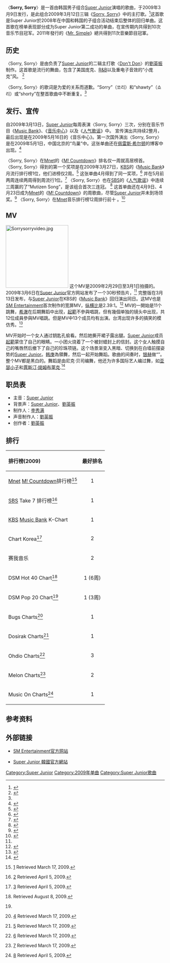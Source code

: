 {{Infobox Single 
| Name           = Sorry, Sorry
| Cover          = 
| Cover size     = 
| Border         = 
| Caption        = 
| Artist         = [[Super_Junior|Super Junior]]
| Album          = [[Sorry,_Sorry|Sorry, Sorry]]
| A-side         = 
| B-side         = 
| Released       = {{Start date|2009|3|9}}
| Format         = 电子单曲, 附加单曲
| Recorded       = SM Studios
| Genre          = [[流行舞曲|流行舞曲]]、[[庞克|庞克]]、[[現代節奏藍調|現代節奏藍調]]<ref name="sorrysorry2" /> 
| Length         = 3:52
| Label          = [[SM_Entertainment|SM Entertainment]]
| Writer         = Young Jin Yoo,Drew Ryan Scott
| Producer       = [[李秀满|李秀满]] <small>([[执行制作人|执行制作人]])</small>、刘英真
| Certification  = 
| Last single    = [[Marry_U|Marry U]]<br />(日本版)<br />(2008)
| This single    = '''Sorry, Sorry'''<br />(2009)
| Next single    = [[It's_You|It's You]]<br />(2009)
| Misc           = {{Audiosample|Upper caption=音讯样本|Name=Sorry, Sorry|Audio file=<!-- 檔案不存在 Sorrysorry.ogg ，可從英文維基百科取得 -->}}
}}

〈'''Sorry, Sorry'''〉是一首由韩国男子组合[[Super_Junior|Super Junior]]演唱的歌曲，于2009年3月9日发行，是此组合2009年3月12日三辑《[[Sorry,_Sorry|Sorry, Sorry]]》中的主打歌。<ref name="3release">{{cite web|title=Super Junior release third album on March 12 after 1 year and 6 month hiatus|url=http://www.newsen.com/news_view.php?uid=200903020835331002|accessdate=2009-03-02|date=2009-03-02|work=Newsen|language=Ko|archive-url=https://web.archive.org/web/20090303130834/http://www.newsen.com/news_view.php?uid=200903020835331002|archive-date=2009-03-03|dead-url=no}}</ref>这首歌是Super Junior於2008年在中国和韩国的子组合活动结束后整体的回归单曲。这首歌在榜单表现部分成为Super Junior第二成功的单曲，在宣传期内共得到10次音乐节目冠军。2011年發行的《[[Mr._Simple|Mr. Simple]]》總共得到11次音樂節目冠軍。

== 历史 ==
〈Sorry, Sorry〉是由负责了[[Super_Junior|Super Junior]]的二辑主打歌〈[[Don't_Don|Don't Don]]〉的[[劉英振|劉英振]]制作。这首歌是流行的舞曲，包含了美国庞克、[[节奏布鲁斯|R&B]]以及重电子音效的“小庞克”风。 <ref name="sorrysorry2">{{cite web|work=Newsen|url=http://www.newsen.com/news_view.php?uid=200903061528111002|title=Super Junior's third album "Sorry, Sorry" full song to be released on the 9th|date=2009-03-06|accessdate=2009-03-06|language=Ko|archive-date=2009-03-10|archive-url=https://web.archive.org/web/20090310002347/http://www.newsen.com/news_view.php?uid=200903061528111002|dead-url=no}}</ref> 

〈Sorry, Sorry〉的歌词是为爱的关系而道歉。“Sorry”（쏘리）和“shawty”（쇼리）或“shorty”在整首歌曲中不断重复。<ref name="sorrysorry2" />

== 发行、宣传 ==
自2009年3月13日，[[Super_Junior|Super Junior]]每周表演〈Sorry, Sorry〉三次，分别在音乐节目《[[音乐银行|Music Bank]]》、《[[Show!_音樂中心|音乐中心]]》以及《[[人气歌谣|人气歌谣]]》中。 宣传演出共持续2整月，最后出现是在2009年5月16日的《音乐中心》。第一次国外演出〈Sorry, Sorry〉是在2009年5月1日，中国北京的“鸟巢”中。这张单曲还在[[佩雷斯·希尔顿|佩雷斯·希尔顿]]的博客中出现。<ref name="perez">{{cite web|work=Perez Hilton|url=http://perezhilton.com/2009-05-09-boys-boys-boys-2|title=Boys Boys Boys|date=2009-05-09|accessdate=2009-05-09|archive-date=2009-05-12|archive-url=https://web.archive.org/web/20090512020252/http://perezhilton.com/2009-05-09-boys-boys-boys-2|dead-url=no}}</ref>

〈Sorry, Sorry〉在[[Mnet媒體|Mnet]]的《[[M_Countdown|M! Countdown]]》排名仅一周就高居榜首。 〈Sorry, Sorry〉得到的第一个奖项是在2009年3月27日，[[韓國放送公社|KBS]]的《[[音乐银行|Music Bank]]》月流行排行榜1位，他们进榜仅2周。<ref name="mubank1">{{cite web |work=JK News |url=http://ent.jknews.co.kr/article/news/20090327/7399444.htm |title=Super Junior wins No. 1 on Music Bank in just two weeks after comeback |date=2009-03-27 |accessdate=2009-03-27 |language=Ko |deadurl=yes |archiveurl=https://web.archive.org/web/20090401185102/http://ent.jknews.co.kr/article/news/20090327/7399444.htm |archivedate=2009-04-01 }}</ref> 这张单曲4月得到了同一奖项，<ref name="mubank2">{{cite web|work=Newsen|url=http://www.newsen.com/news_view.php?uid=200904241942321001|title=Super Junior wins No. 1 on Music Bank for April|date=2009-04-24|accessdate=2009-04-24|language=Ko|archive-date=2011-07-24|archive-url=https://web.archive.org/web/20110724124715/http://www.newsen.com/news_view.php?uid=200904241942321001|dead-url=no}}</ref> 并在5月前两周连续两周得到周流行1位。<ref name="mubankwk">{{cite web|work=Newsen|url=http://newsen.com/news_view.php?news_uid=323416|title=Super Junior wins No. 1 again on weekly Music Bank chart|date=2009-05-08|accessdate=2009-05-11|archive-date=2011-07-14|archive-url=https://web.archive.org/web/20110714174504/http://newsen.com/news_view.php?news_uid=323416|dead-url=no}}</ref> 〈Sorry, Sorry〉也在[[SBS_(韓國)|SBS]]的《[[人气歌谣|人气歌谣]]》中连续三周赢的了“Mutizen Song”，是该组合首次三连冠。 <ref name="triplecrown">{{cite web |work=Osen |url=http://osen.freechal.com/news/view.asp?Code=G0904120116 |title=Super Junior's "Sorry, Sorry" becomes Mutizen song for three consecutive weeks" |date=2009-04-12 |accessdate=2009-04-13 |language=Ko |deadurl=yes |archiveurl=https://web.archive.org/web/20090724021027/http://osen.freechal.com/news/view.asp?Code=G0904120116 |archivedate=2009-07-24 }}</ref> 这首单曲还在4月9日、4月23日成为[[Mnet媒體|Mnet]]的《[[M_Countdown|M! Countdown]]》的周歌曲，尽管[[Super_Junior|Super Junior]]并未到场领奖。<ref name="mnetwin">{{cite web|work=Mnet|url=http://ch.gomtv.com/view.gom?ch=700&type=3&intpid=1089&intbid=256062|title=Super Junior vs. Davichi for No.1|date=2009-04-09|accessdate=2009-04-15|language=Ko|deadurl=yes|archiveurl=https://web.archive.org/web/20111007035406/http://ch.gomtv.com/view.gom?ch=700&type=3&intpid=1089&intbid=256062|archivedate=2011-10-07}}</ref> 〈Sorry, Sorry〉在[[Mnet媒體|Mnet]]音乐排行榜12周排行前十 。<ref name="topten">{{cite web|work=Osen|url=http://media.daum.net/entertain/broadcast/view.html?cateid=1032&newsid=20090602101306811&p=poctan|title=Super Junior, 2NE1 tops Mnet Charts|date=2009-06-02|accessdate=2009-06-02|language=Ko|archive-date=2009-07-25|archive-url=https://web.archive.org/web/20090725020202/http://media.daum.net/entertain/broadcast/view.html?cateid=1032&newsid=20090602101306811&p=poctan|dead-url=no}}</ref>

== MV ==
[[File:Sorrysorryvideo.jpg|198px]]
这个MV是2009年2月29日至3月1日拍摄的。 2009年3月6日在[[Super_Junior|Super Junior]]官方网站发布了一个30秒预告片，<ref name="sorrysorry2" /> 完整版在3月13日发布，与[[Super_Junior|Super Junior]]在KBS的《[[音乐银行|Music Bank]]》回归演出同日。这MV也是[[SM娛樂|SM Entertainment]]首次制作的宽屏MV，[[長寬比_(影像)|纵横比]]是2.39:1。<ref name="vidrelease">{{cite web|work=Newsen|url=http://www.newsen.com/news_view.php?uid=200903130814181002|title=Super Junior's "Sorry, Sorry" music video to be released on the 13th|date=2009-03-13|accessdate=2009-03-15|language=Ko|archive-date=2009-03-16|archive-url=https://web.archive.org/web/20090316010144/http://www.newsen.com/news_view.php?uid=200903130814181002|dead-url=no}}</ref> MV的一開始是11个跳舞，[[希澈|希澈]]在后期舞蹈中出现，[[起範|起範]]不參與唱跳，但有幾個单独的镜头中出现，共12位成員參與MV唱跳。但是MV中13个成员均有出演。台湾出现许多的搞笑的模仿秀。<ref>{{cite web|url=http://www.youtube.com/watch?v=Zq1VXbRRLX8&feature=related|title=全民最大黨|accessdate=2009-09-27|archive-date=2014-06-18|archive-url=https://web.archive.org/web/20140618143511/http://www.youtube.com/watch?v=Zq1VXbRRLX8&feature=related|dead-url=no}}</ref>

MV开始时一个女人通过钥匙孔偷看。然后她撕开裙子露出腿。[[Super_Junior|Super Junior]]成员[[起範|起範]]蒙住了自己的眼睛。一小团火烧着了一个被封蜡封上的信封。这个女人触摸自己的嘴唇然后撤下了自己的珍珠项链。这个场景渐变入黑暗、切换到在白墙前摆姿势的[[Super_Junior|Super Junior]]。[[韩庚|韩庚]]為領舞，然后一起开始舞蹈。歌曲的间奏时，[[銀赫|银赫]]做“{{link-en|埃及手|tutting}}”。整个MV都是黑白的。舞蹈是由尼克·贝司编舞，他还为许多国际艺人编过舞，如[[亚瑟小子|亚瑟小子]]和[[賈斯汀·提姆布萊克|賈斯汀·提姆布萊克]].<ref name="3dance">{{cite web|work=Newsen|url=http://www.newsen.com/news_view.php?uid=200903050858471002&code=100200|title=Famous choreographers work with Super Junior's third album, "Sorry, Sorry"|date=2009-03-05|accessdate=2009-03-05|language=Ko|archive-date=2009-03-13|archive-url=https://web.archive.org/web/20090313053708/http://www.newsen.com/news_view.php?uid=200903050858471002&code=100200|dead-url=no}}</ref>

== 职员表 ==
*主音：[[Super_Junior|Super Junior]]
*背景声：[[Super_Junior|Super Junior]]、[[劉英振|劉英振]]
*制作人：[[李秀满|李秀满]]
*声音制作人：[[劉英振|劉英振]]
*创作者：[[劉英振|劉英振]]

== 排行 ==
{| class="wikitable"
!align="left"|排行榜(2009)
!align="left"|最好排名
|-
|align="left"|[[Mnet媒體|Mnet]] [[M_Countdown|M! Countdown]]排行榜<ref>{{ko icon}} [http://music.mnet.com/MChart/MnetChartM.asp/] {{Wayback|url=http://music.mnet.com/MChart/MnetChartM.asp/ |date=20090503110630 }} Retrieved March 17, 2009.</ref>
|align="center"|1
|-
|align="left"|[[SBS_(韓國)|SBS]] Take 7 排行榜<ref>{{ko icon}} [http://wizard2.sbs.co.kr/resource/template/contents/tpl_iframetype.jsp?vProgId=1000118&vVodId=V0000010182&vMenuId=1004345] {{Wayback|url=http://wizard2.sbs.co.kr/resource/template/contents/tpl_iframetype.jsp?vProgId=1000118&vVodId=V0000010182&vMenuId=1004345 |date=20090221062459 }} Retrieved April 5, 2009.</ref>
|align="center"|1
|-
|align="left"|[[韓國放送公社|KBS]] [[音乐银行|Music Bank]] K-Chart
|align="center"|1
|-
|align="left"|Chart Korea<ref>{{ko icon}} [http://www.chartkorea.net/chart.php?genre=1&term=W] {{Wayback|url=http://www.chartkorea.net/chart.php?genre=1&term=W |date=20090726062541 }} Retrieved April 5, 2009.</ref>
|align="center"|2
|-
|align="left"|赛我音乐
|align="center"|2
|-
|align="left"|DSM Hot 40 Chart<ref name="havenlieu.multiply.com">{{ko icon}} {{cite web |url=http://havenlieu.multiply.com/ |title=存档副本 |accessdate=2009-09-27 |deadurl=yes |archiveurl=https://web.archive.org/web/20160305070017/http://havenlieu.multiply.com/ |archivedate=2016-03-05 }} Retrieved August 8, 2009.</ref>
|align="center"|1 (6周)
|-
|align="left"|DSM Pop 20 Chart<ref name="havenlieu.multiply.com"/>
|align="center"|1 (3周)
|-
|align="left"|Bugs Charts<ref>{{ko icon}} [http://music.bugs.co.kr/chart/] {{Wayback|url=http://music.bugs.co.kr/chart/ |date=20090616020931 }} Retrieved March 17, 2009.</ref>
|align="center"|1
|-
|align="left"|Dosirak Charts<ref>{{ko icon}} [http://www.dosirak.com/dosirak_main.asp?SSO=f] {{Wayback|url=http://www.dosirak.com/dosirak_main.asp?SSO=f |date=20090707093549 }} Retrieved March 17, 2009.</ref>
|align="center"|1
|-
|align="left"|Ohdio Charts<ref>{{ko icon}} [http://www.ohdio.com/music/top100/chart_top100.dio] {{Wayback|url=http://www.ohdio.com/music/top100/chart_top100.dio |date=20090414160418 }} Retrieved March 17, 2009.</ref>
|align="center"|3
|-
|align="left"|Melon Charts<ref>{{ko icon}} [http://www.melon.com] {{Wayback|url=http://www.melon.com/ |date=20161224094518 }} Retrieved March 17, 2009.</ref>
|align="center"|2
|-
|align="left"|Music On Charts<ref>{{ko icon}} [http://www.musicon.co.kr/musicon/main.MusicOnMain.web] {{Wayback|url=http://www.musicon.co.kr/musicon/main.MusicOnMain.web |date=20070813020919 }} Retrieved April 5, 2009.</ref>
|align="center"|1
|}

== 参考资料 ==
{{reflist}}

== 外部链接 ==
*{{ko icon}} [http://www.smtown.com/ SM Entertainment官方网站]{{Wayback|url=http://www.smtown.com/ |date=20060424164456 }}
*{{ko icon}} [http://superjunior.smtown.com/ Super Junior 韓國官方網站]{{Wayback|url=http://superjunior.smtown.com/ |date=20171108214141 }}

{{start box}}
{{s-bef | before= "[[Kiss_a_Girl|Kiss a Girl]]"<br>by [[Keith_Urban|Keith Urban]]}}
{{s-ttl | title= ''[[DSM_Chart|DSM Hot 35 Singles & Tracks]]''<br>NO.1歌曲
| years= 2009年6月20日~8月8日}}
{{s-aft | after= "[[爱情游戏|爱情游戏]]"<br>by [[嘎嘎小姐|嘎嘎小姐]]}}
{{s-bef | before= "[[Ego|Ego]]"<br>by [[Beyonce|Beyonce]]}}
{{s-ttl | title= ''[[DSM_Chart|DSM Pop 20 Singles & Tracks]]''<br>NO.1歌曲
| years= 2009年6月27日~7月18日}}
{{s-aft | after= "[[Knock_You_Down|Knock You Down]]"<br>by [[Keri_Hilson|Keri Hilson]] feat. [[Kanye_West|Kanye West]] and [[Ne-Yo|Ne-Yo]]}}
{{end box}}

{{Super Junior}}

[[Category:Super_Junior|Category:Super Junior]]
[[Category:2009年单曲|Category:2009年单曲]]
[[Category:Super_Junior歌曲|Category:Super Junior歌曲]]
